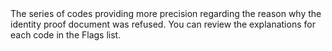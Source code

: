   

  
<ResponseField name="Flags" type="array" default="">    
The series of codes providing more precision regarding the reason why the identity proof document was refused. You can review the explanations for each code in the Flags list.   

<Expandable title="properties">  

</Expandable> 
</ResponseField>